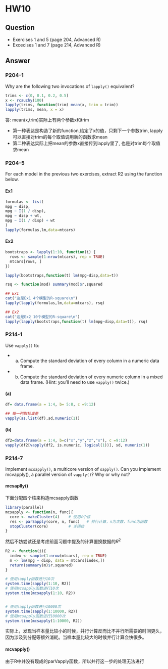 # HW10

## Question

+ Exercises 1 and 5 (page 204, Advanced R)
+ Excecises 1 and 7 (page 214, Advanced R)


## Answer

### P204-1

Why are the following two invocations of `lapply()` equivalent?

```r
trims <- c(0, 0.1, 0.2, 0.5)
x <- rcauchy(100)
lapply(trims, function(trim) mean(x, trim = trim))
lapply(trims, mean, x = x)
```
答:
mean(x,trim)实际上有两个参数x和trim

+ 第一种表达是构造了新的function,给定了x的值，只剩下一个参数trim, lapply可以直接对trim的每个取值调用新的函数求mean
+ 第二种表达实际上把mean的参数x直接传到lapply里了, 也是对trim每个取值求mean


### P204-5

For each model in the previous two exercises, extract R2 using
the function below.

#### Ex1
```r
formulas <- list(
mpg ~ disp,
mpg ~ I(1 / disp),
mpg ~ disp + wt,
mpg ~ I(1 / disp) + wt
)
lapply(formulas,lm,data=mtcars)
```



#### Ex2
```r
bootstraps <- lapply(1:10, function(i) {
  rows <- sample(1:nrow(mtcars), rep = TRUE)
  mtcars[rows, ]
})

lapply(bootstraps,function(t) lm(mpg~disp,data=t))
```


```r
rsq <- function(mod) summary(mod)$r.squared

## Ex1
cat("这是Ex1 4个模型的R-square\n")
lapply(lapply(formulas,lm,data=mtcars), rsq)

## Ex2
cat("这是Ex2 10个模型的R-square\n")
lapply(lapply(bootstraps,function(t) lm(mpg~disp,data=t)), rsq)
```


### P214-1

Use `vapply()` to:

  + a) Compute the standard deviation of every column in a numeric data frame.
  + b) Compute the standard deviation of every numeric column in a mixed data frame. 
  (Hint: you’ll need to use `vapply()` twice.)


#### (a)
```r
df= data.frame(a = 1:4, b= 5:8, c =9:12)

## 每一列取标准差
vapply(as.list(df),sd,numeric(1))
```
#### (b)
```r
df2=data.frame(a = 1:4, b=c("x","y","z","s"), c =9:12)
vapply(df2[vapply(df2, is.numeric, logical(1))], sd, numeric(1))
```


### P214-7

Implement `mcsapply()`, a multicore version of `sapply()`. Can
you implement mcvapply(), a parallel version of `vapply()`?
Why or why not?

#### mcsaplly()

下面分配四个核来构造mcsapply函数

```r
library(parallel)
mcsapply <- function(n, func){
  core <- makeCluster(4)    # 使用4个核
  res <- parSapply(core, n, func)   # 并行计算，n为次数，func为函数
  stopCluster(core)         # 关闭核
}
```

然后不妨尝试还是考虑前面习题中提及的计算置换数据的$R^2$

```r
R2 <- function(i){
  index <- sample(1:nrow(mtcars), rep = TRUE)
  m <- lm(mpg ~ disp, data = mtcars[index,])
  return(summary(m)$r.squared)
}

# 使用sapply函数进行10次
system.time(sapply(1:10, R2))
# 使用mcsapply函数进行10次
system.time(mcsapply(1:10, R2))


# 使用sapply函数进行10000次
system.time(sapply(1:10000, R2))
# 使用mcsapply函数进行10000次
system.time(mcsapply(1:10000, R2))
```


实际上，发现当样本量比较小的时候，并行计算反而比不并行所需要的时间更久，因为涉及到分配等额外消耗。当样本量比较大的时候并行计算会快很多。


#### mcvapply()

由于R中并没有现成的parVapply函数，所以并行这一步的处理无法进行